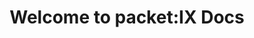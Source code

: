 ---
title: Welcome to packet:IX Docs
description: Get started to connect your autonomous network to the world!
pagefind: false
template: splash
hero:
  tagline: Let's get started and connect your network to the world!
  actions:
    - text: Registering your network
      link: /guides/registering-your-network
      icon: right-arrow
---